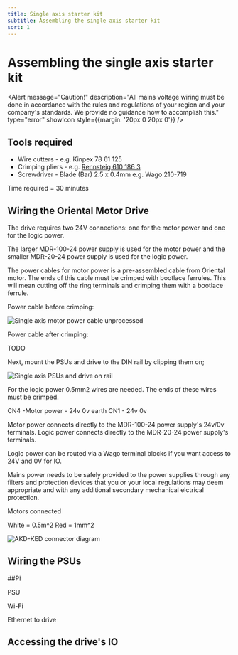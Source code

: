 ```yaml
---
title: Single axis starter kit
subtitle: Assembling the single axis starter kit
sort: 1
---
```




# Assembling the single axis starter kit

<Alert message="Caution!" description="All mains voltage wiring must be done in accordance with the rules and regulations of your region and your company's standards. We provide no guidance how to accomplish this." type="error" showIcon style={{margin: '20px 0 20px 0'}} />

## Tools required

* Wire cutters - e.g. Kinpex 78 61 125
* Crimping pliers - e.g. <a href="https://www.rennsteig.com/en/products/crimping/198-ferrule-crimping-tool-pew-8-184-8-185-8-186"> Rennsteig 610 186 3</a>
* Screwdriver - Blade (Bar) 2.5 x 0.4mm e.g. Wago 210-719

Time required = 30 minutes

## Wiring the Oriental Motor Drive

The drive requires two 24V connections: one for the motor power and one for the logic power.

The larger MDR-100-24 power supply is used for the motor power and the smaller MDR-20-24 power supply is used for the logic power.

The power cables for motor power is a pre-assembled cable from Oriental motor. The ends of this cable must be crimped with bootlace ferrules. This will mean cutting off the ring terminals and crimping them with a bootlace ferrule.

Power cable before crimping:


<Image meta={single_axis_motor_power_cable_raw} alt="Single axis motor power cable unprocessed" maxWidth={400}/>

Power cable after crimping:

TODO

Next, mount the PSUs and drive to the DIN rail by clipping them on;


<Image meta={single_axis_psus_and_drive_on_din_rail} alt="Single axis PSUs and drive on rail" maxWidth={500}/>

For the logic power 0.5mm2 wires are needed. The ends of these wires must be crimped.


CN4 -Motor power - 24v 0v earth
CN1 - 24v 0v

Motor power connects directly to the MDR-100-24 power supply's 24v/0v terminals.
Logic power connects directly to the MDR-20-24 power supply's terminals.

Logic power can be routed via a Wago terminal blocks if you want access to 24V and 0V for IO.

Mains power needs to be safely provided to the power supplies through any filters and protection devices that you or your local regulations may deem appropriate and with any additional secondary mechanical elctrical protection.


Motors connected


White = 0.5m^2
Red = 1mm^2



<img src={azd_ked_connectors} alt="AKD-KED connector diagram"/>

## Wiring the PSUs


##Pi

PSU

Wi-Fi

Ethernet to drive



## Accessing the drive's IO


